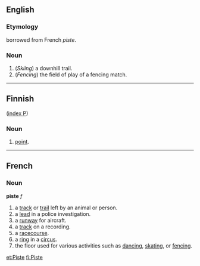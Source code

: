 ==English==
===Etymology===
borrowed from French ''piste''.

===Noun===

# (''Skiing'') a downhill trail.
# (''Fencing'') the field of play of a fencing match.

----
==Finnish==
([[Wiktionary:Finnish_index_p|index P]])

===Noun===

# [[point]].

----
==French==
===Noun===
'''piste''' ''f''

# a [[track]] or [[trail]] left by an animal or person.
# a [[lead]] in a police investigation.
# a [[runway]] for aircraft.
# a [[track]] on a recording.
# a [[racecourse]].
# a [[ring]] in a [[circus]].
# the floor used for various activities such as [[dancing]], [[skating]], or [[fencing]].

[[et:Piste]]
[[fi:Piste]]